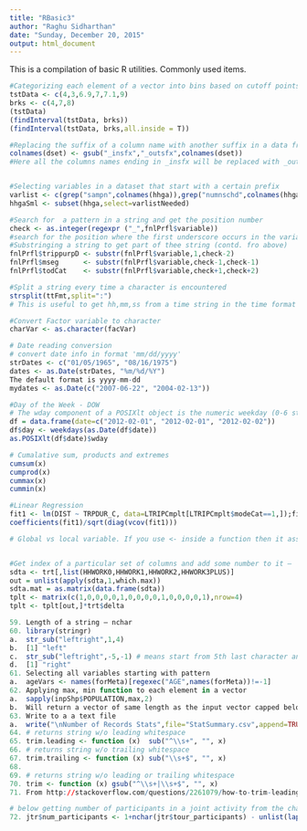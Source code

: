 ```yaml
---
title: "RBasic3"
author: "Raghu Sidharthan"
date: "Sunday, December 20, 2015"
output: html_document
---
```


This is a compilation of basic R utilities. Commonly used items.

```r
#Categorizing each element of a vector into bins based on cutoff points
tstData <- c(4,3,6.9,7,7.1,9)
brks <- c(4,7,8)
(tstData)
(findInterval(tstData, brks))
(findInterval(tstData, brks,all.inside = T))
```

```r
#Replacing the suffix of a column name with another suffix in a data frame
colnames(dset) <- gsub("_insfx","_outsfx",colnames(dset))
#Here all the columns names ending in _insfx will be replaced with _outsfx


#Selecting variables in a dataset that start with a certain prefix
varlist <- c(grep("sampn",colnames(hhga)),grep("numnschd",colnames(hhga)))
hhgaSml <- subset(hhga,select=varlistNeeded)

#Search for  a pattern in a string and get the position number
check <- as.integer(regexpr ("_",fnlPrfl$variable)) 
#search for the position where the first underscore occurs in the variable fnlPrfl$variable
#Substringing a string to get part of thee string (contd. fro above)
fnlPrfl$trippurpD <- substr(fnlPrfl$variable,1,check-2)
fnlPrfl$mseg      <- substr(fnlPrfl$variable,check-1,check-1)
fnlPrfl$todCat    <- substr(fnlPrfl$variable,check+1,check+2)

#Split a string every time a character is encountered
strsplit(ttFmt,split=":")
# This is useful to get hh,mm,ss from a time string in the time format

#Convert Factor variable to character
charVar <- as.character(facVar)

# Date reading conversion
# convert date info in format 'mm/dd/yyyy'
strDates <- c("01/05/1965", "08/16/1975")
dates <- as.Date(strDates, "%m/%d/%Y")
The default format is yyyy-mm-dd
mydates <- as.Date(c("2007-06-22", "2004-02-13"))

#Day of the Week - DOW 
# The wday component of a POSIXlt object is the numeric weekday (0-6 starting on Sunday).
df = data.frame(date=c("2012-02-01", "2012-02-01", "2012-02-02")) 
df$day <- weekdays(as.Date(df$date))
as.POSIXlt(df$date)$wday

# Cumalative sum, products and extremes
cumsum(x)
cumprod(x)
cummax(x)
cummin(x)

#Linear Regression
fit1 <- lm(DIST ~ TRPDUR_C, data=LTRIPCmplt[LTRIPCmplt$modeCat==1,]);fit1
coefficients(fit1)/sqrt(diag(vcov(fit1)))

# Global vs local variable. If you use <- inside a function then it assigns to local. IF you use <<- then it assigns to global variable


#Get index of a particular set of columns and add some number to it – 
sdta <- trt[,list(HHWORK0,HHWORK1,HHWORK2,HHWORK3PLUS)]
out = unlist(apply(sdta,1,which.max))
sdta.mat = as.matrix(data.frame(sdta))
tplt <- matrix(c(1,0,0,0,0,1,0,0,0,0,1,0,0,0,0,1),nrow=4)
tplt <- tplt[out,]*trt$delta


```

```r
59.	Length of a string – nchar
60.	library(stringr)
a.	str_sub("leftright",1,4)
b.	[1] "left"
c.	str_sub("leftright",-5,-1) # means start from 5th last character and go to the 1st last character
d.	[1] "right"
61.	Selecting all variables starting with pattern
a.	ageVars <- names(forMeta)[regexec("AGE",names(forMeta))!=-1]
62.	Applying max, min function to each element in a vector
a.	sapply(inpShp$POPULATION,max,2)
b.	Will return a vector of same length as the input vector capped below at 2.
63.	Write to a a text file
a.	write("\nNumber of Records Stats",file="StatSummary.csv",append=TRUE)
64.	# returns string w/o leading whitespace
65.	trim.leading <- function (x)  sub("^\\s+", "", x)
66.	# returns string w/o trailing whitespace
67.	trim.trailing <- function (x) sub("\\s+$", "", x)
68.	
69.	# returns string w/o leading or trailing whitespace
70.	trim <- function (x) gsub("^\\s+|\\s+$", "", x)
71.	From http://stackoverflow.com/questions/2261079/how-to-trim-leading-and-trailing-whitespace-in-r

# below getting number of participants in a joint activity from the character string
72. jtr$num_participants <- 1+nchar(jtr$tour_participants) - unlist(lapply(gsub(" ", "", jtr$tour_participants, fixed = TRUE),nchar))
```
